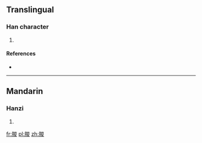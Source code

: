 ==Translingual==

===Han character===
{{Han char|rn=74|rad=月|as=09|sn=13|four=7224<sub>7</sub>|canj=月山金水 (BUCE)|ids=⿰[[月]][[㚇]]}}

# {{defn|Han|sort=月09}}

====References====
* {{Han ref|kx=0506.210|dkj=14387|dj=0887.100|hdz=32098.080|uh=6721|ud=26401|bh=DF7A|bd=57210}}

----

==Mandarin==

===Hanzi===
{{cmn-hanzi|pin=[[zōng]] ([[zong1]])|wg=tsung<sup>1</sup>}}

# {{defn|lang=cmn|sort=月09}}

[[fr:朡]]
[[pl:朡]]
[[zh:朡]]